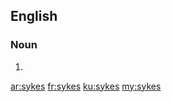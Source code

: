 ==English==

===Noun===
{{head|en}}

# {{plural of|syke}}

[[ar:sykes]]
[[fr:sykes]]
[[ku:sykes]]
[[my:sykes]]